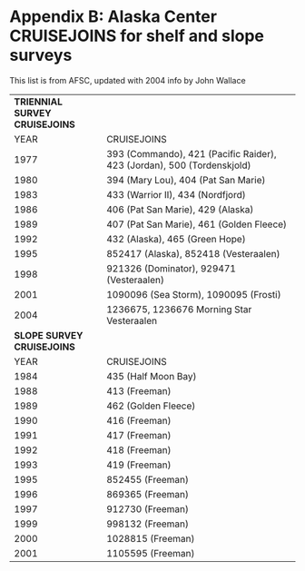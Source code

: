 # Appendix B: Alaska Center CRUISEJOINS for shelf and slope surveys

This list is from AFSC, updated with 2004 info by John Wallace

+----------------------------------+------------------------------------------------------------------------+
| **TRIENNIAL SURVEY CRUISEJOINS** |                                                                        |
+----------------------------------+------------------------------------------------------------------------+
| YEAR                             | CRUISEJOINS                                                            |
+----------------------------------+------------------------------------------------------------------------+
| 1977                             | 393 (Commando), 421 (Pacific Raider), 423 (Jordan), 500 (Tordenskjold) |
+----------------------------------+------------------------------------------------------------------------+
| 1980                             | 394 (Mary Lou), 404 (Pat San Marie)                                    |
+----------------------------------+------------------------------------------------------------------------+
| 1983                             | 433 (Warrior II), 434 (Nordfjord)                                      |
+----------------------------------+------------------------------------------------------------------------+
| 1986                             | 406 (Pat San Marie), 429 (Alaska)                                      |
+----------------------------------+------------------------------------------------------------------------+
| 1989                             | 407 (Pat San Marie), 461 (Golden Fleece)                               |
+----------------------------------+------------------------------------------------------------------------+
| 1992                             | 432 (Alaska), 465 (Green Hope)                                         |
+----------------------------------+------------------------------------------------------------------------+
| 1995                             | 852417 (Alaska), 852418 (Vesteraalen)                                  |
+----------------------------------+------------------------------------------------------------------------+
| 1998                             | 921326 (Dominator), 929471 (Vesteraalen)                               |
+----------------------------------+------------------------------------------------------------------------+
| 2001                             | 1090096 (Sea Storm), 1090095 (Frosti)                                  |
+----------------------------------+------------------------------------------------------------------------+
| 2004                             | 1236675, 1236676 Morning Star Vesteraalen                              |
+----------------------------------+------------------------------------------------------------------------+
| **SLOPE SURVEY CRUISEJOINS**     | \                                                                      |
+----------------------------------+------------------------------------------------------------------------+
| YEAR                             | CRUISEJOINS                                                            |
+----------------------------------+------------------------------------------------------------------------+
| 1984                             | 435 (Half Moon Bay)                                                    |
+----------------------------------+------------------------------------------------------------------------+
| 1988                             | 413 (Freeman)                                                          |
+----------------------------------+------------------------------------------------------------------------+
| 1989                             | 462 (Golden Fleece)                                                    |
+----------------------------------+------------------------------------------------------------------------+
| 1990                             | 416 (Freeman)                                                          |
+----------------------------------+------------------------------------------------------------------------+
| 1991                             | 417 (Freeman)                                                          |
+----------------------------------+------------------------------------------------------------------------+
| 1992                             | 418 (Freeman)                                                          |
+----------------------------------+------------------------------------------------------------------------+
| 1993                             | 419 (Freeman)                                                          |
+----------------------------------+------------------------------------------------------------------------+
| 1995                             | 852455 (Freeman)                                                       |
+----------------------------------+------------------------------------------------------------------------+
| 1996                             | 869365 (Freeman)                                                       |
+----------------------------------+------------------------------------------------------------------------+
| 1997                             | 912730 (Freeman)                                                       |
+----------------------------------+------------------------------------------------------------------------+
| 1999                             | 998132 (Freeman)                                                       |
+----------------------------------+------------------------------------------------------------------------+
| 2000                             | 1028815 (Freeman)                                                      |
+----------------------------------+------------------------------------------------------------------------+
| 2001                             | 1105595 (Freeman)                                                      |
+----------------------------------+------------------------------------------------------------------------+
